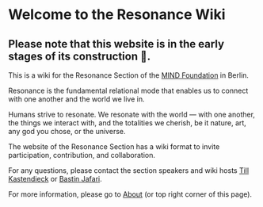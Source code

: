 # Welcome to the Resonance Wiki

## Please note that this website is in the early stages of its construction 🚧.

This is a wiki for the Resonance Section of the [MIND Foundation](https://www.mind-foundation.org/) in Berlin. 

Resonance is the fundamental relational mode that enables us to connect with one another and the world we live in.

Humans strive to resonate. We resonate with the world — with one another, the things we interact with, and the totalities we cherish, be it nature, art, any god you chose, or the universe. 

The website of the Resonance Section has a wiki format to invite participation, contribution, and collaboration. 

For any questions, please contact the section speakers and wiki hosts [Till Kastendieck](mailto:till.kastendieck@hu-berlin.de) or [Bastin Jafari](mailto:bastinjafari@gmail.com).

For more information, please go to [About](https://www.resonance.wiki/about) (or top right corner of this page).
